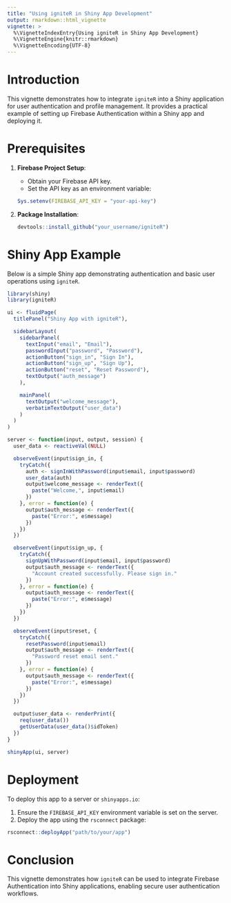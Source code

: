 ```yaml
---
title: "Using igniteR in Shiny App Development"
output: rmarkdown::html_vignette
vignette: >
  %\VignetteIndexEntry{Using igniteR in Shiny App Development}
  %\VignetteEngine{knitr::rmarkdown}
  %\VignetteEncoding{UTF-8}
---
```


# Introduction

This vignette demonstrates how to integrate `igniteR` into a Shiny application for user authentication and profile management. It provides a practical example of setting up Firebase Authentication within a Shiny app and deploying it.

# Prerequisites

1. **Firebase Project Setup**:
   - Obtain your Firebase API key.
   - Set the API key as an environment variable:
   ```r
   Sys.setenv(FIREBASE_API_KEY = "your-api-key")
   ```

2. **Package Installation**:
   ```r
   devtools::install_github("your_username/igniteR")
   ```

# Shiny App Example

Below is a simple Shiny app demonstrating authentication and basic user operations using `igniteR`.

```r
library(shiny)
library(igniteR)

ui <- fluidPage(
  titlePanel("Shiny App with igniteR"),

  sidebarLayout(
    sidebarPanel(
      textInput("email", "Email"),
      passwordInput("password", "Password"),
      actionButton("sign_in", "Sign In"),
      actionButton("sign_up", "Sign Up"),
      actionButton("reset", "Reset Password"),
      textOutput("auth_message")
    ),

    mainPanel(
      textOutput("welcome_message"),
      verbatimTextOutput("user_data")
    )
  )
)

server <- function(input, output, session) {
  user_data <- reactiveVal(NULL)

  observeEvent(input$sign_in, {
    tryCatch({
      auth <- signInWithPassword(input$email, input$password)
      user_data(auth)
      output$welcome_message <- renderText({
        paste("Welcome,", input$email)
      })
    }, error = function(e) {
      output$auth_message <- renderText({
        paste("Error:", e$message)
      })
    })
  })

  observeEvent(input$sign_up, {
    tryCatch({
      signUpWithPassword(input$email, input$password)
      output$auth_message <- renderText({
        "Account created successfully. Please sign in."
      })
    }, error = function(e) {
      output$auth_message <- renderText({
        paste("Error:", e$message)
      })
    })
  })

  observeEvent(input$reset, {
    tryCatch({
      resetPassword(input$email)
      output$auth_message <- renderText({
        "Password reset email sent."
      })
    }, error = function(e) {
      output$auth_message <- renderText({
        paste("Error:", e$message)
      })
    })
  })

  output$user_data <- renderPrint({
    req(user_data())
    getUserData(user_data()$idToken)
  })
}

shinyApp(ui, server)
```

# Deployment

To deploy this app to a server or `shinyapps.io`:

1. Ensure the `FIREBASE_API_KEY` environment variable is set on the server.
2. Deploy the app using the `rsconnect` package:

```r
rsconnect::deployApp("path/to/your/app")
```

# Conclusion

This vignette demonstrates how `igniteR` can be used to integrate Firebase Authentication into Shiny applications, enabling secure user authentication workflows.
